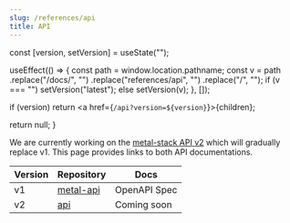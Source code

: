 ```yaml
---
slug: /references/api
title: API
---
```



  const [version, setVersion] = useState("");

  useEffect(() => {
    const path = window.location.pathname;
    const v = path
      .replace("/docs/", "")
      .replace("references/api", "")
      .replace("/", "");
    if (v === "") setVersion("latest");
    else setVersion(v);
  }, []);

  if (version) return <a href={`/api?version=${version}`}>{children}</a>;

  return null;
}

We are currently working on the [metal-stack API v2](/docs/MEP-4-multi-tenancy-for-the-metal-api) which will gradually replace v1.
This page provides links to both API documentations.

| Version | Repository                                            | Docs                                        |
| ------- | ----------------------------------------------------- | ------------------------------------------- |
| v1      | [metal-api](https://github.com/metal-stack/metal-api) | <VersionedLink>OpenAPI Spec</VersionedLink> |
| v2      | [api](https://github.com/metal-stack/api)             | Coming soon                                 |
